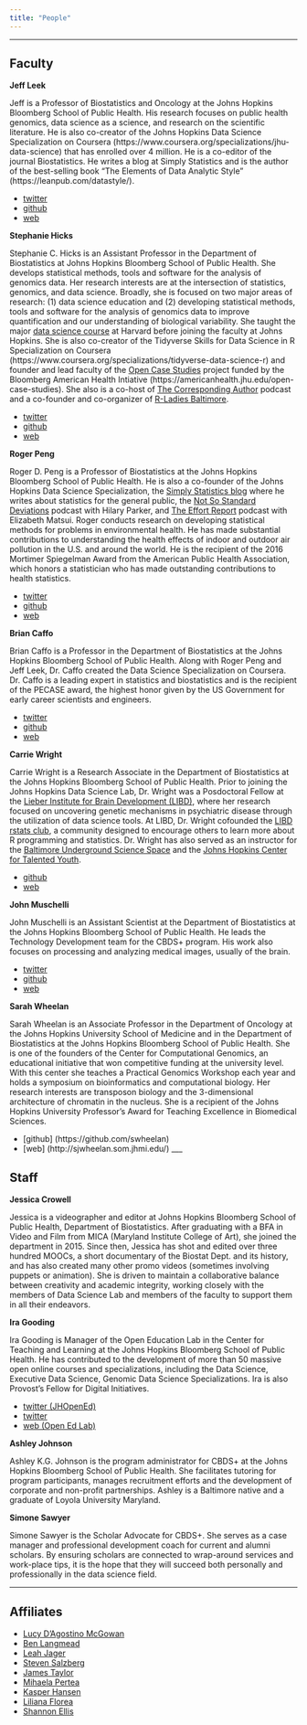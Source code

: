 ```yaml
---
title: "People"
---
```


___
## Faculty


__Jeff Leek__ 

Jeff is a Professor of Biostatistics and Oncology at the Johns Hopkins Bloomberg School of Public Health. His research focuses on public health genomics, data science as a science, and research on the scientific literature.  He is also co-creator of the Johns Hopkins Data Science Specialization on Coursera (https://www.coursera.org/specializations/jhu-data-science) that has enrolled over 4 million. He is a co-editor of the journal Biostatistics. He writes a blog at Simply Statistics and is the author of the best-selling book "The Elements of Data Analytic Style" (https://leanpub.com/datastyle/).


* [twitter](https://twitter.com/jtleek)
* [github](https://github.com/jtleek)
* [web](http://jtleek.com/)

__Stephanie Hicks__

Stephanie C. Hicks is an Assistant Professor in the Department of Biostatistics at Johns Hopkins Bloomberg School of Public Health. She develops statistical methods, tools and software for the analysis of genomics data. Her research interests are at the intersection of statistics, genomics, and data science. Broadly, she is focused on two major areas of research: (1) data science education and (2) developing statistical methods, tools and software for the analysis of genomics data to improve quantification and our understanding of biological variability. She taught the major [data science course](http://datasciencelabs.github.io/) at Harvard before joining the faculty at Johns Hopkins. She is also co-creator of the Tidyverse Skills for Data Science in R Specialization on Coursera (https://www.coursera.org/specializations/tidyverse-data-science-r) and founder and lead faculty of the [Open Case Studies](https://www.opencasestudies.org) project funded by the Bloomberg American Health Intiative (https://americanhealth.jhu.edu/open-case-studies). She also is a co-host of [The Corresponding Author](https://twitter.com/CorrespondAuth) podcast and a co-founder and co-organizer of [R-Ladies Baltimore](https://rladies-baltimore.github.io). 

* [twitter](https://twitter.com/stephaniehicks) 
* [github](https://github.com/stephaniehicks)
* [web](http://www.stephaniehicks.com/)


__Roger Peng__ 


Roger D. Peng is a Professor of Biostatistics at the Johns Hopkins Bloomberg School of Public Health. He is also a co-founder of the Johns Hopkins Data Science Specialization, the [Simply Statistics blog](http://simplystatistics.org/) where he writes about statistics for the general public, the [Not So Standard Deviations](http://www.nssdeviations.com) podcast with Hilary Parker, and [The Effort Report](http://effortreport.libsyn.com/) podcast with Elizabeth Matsui. Roger conducts research on developing statistical methods for problems in environmental health. He has made substantial contributions to understanding the health effects of indoor and outdoor air pollution in the U.S. and around the world. He is the recipient of the 2016 Mortimer Spiegelman Award from the American Public Health Association, which honors a statistician who has made outstanding contributions to health statistics.


* [twitter](https://twitter.com/rdpeng) 
* [github](https://github.com/rdpeng)  
* [web](http://www.biostat.jhsph.edu/~rpeng/)


 __Brian Caffo__ 
 
Brian Caffo is a Professor in the Department of Biostatistics at the Johns Hopkins Bloomberg School of Public Health. Along with Roger Peng and Jeff Leek, Dr. Caffo created the Data Science Specialization on Coursera. Dr. Caffo is a leading expert in statistics and biostatistics and is the recipient of the PECASE award, the highest honor given by the US Government for early career scientists and engineers.


* [twitter](https://twitter.com/bcaffo) 
* [github](https://github.com/bcaffo) 
* [web](http://www.bcaffo.com)


__Carrie Wright__

Carrie Wright is a Research Associate in the Department of Biostatistics at the Johns Hopkins Bloomberg School of Public Health. Prior to joining the Johns Hopkins Data Science Lab, Dr. Wright was a Posdoctoral Fellow at the [Lieber Institute for Brain Development (LIBD)](https://www.libd.org/), where her research focused on uncovering genetic mechanisms in psychiatric disease through the utilization of data science tools. At LIBD, Dr. Wright cofounded the [LIBD rstats club](http://research.libd.org/rstatsclub/), a community designed to encourage others to learn more about R programming and statistics. Dr. Wright has also served as an instructor for the [Baltimore Underground Science Space](http://www.bugssonline.org/) and the [Johns Hopkins Center for Talented Youth](https://cty.jhu.edu/).

* [github](https://github.com/carriewright11) 
* [web](https://carriewright11.github.io)

__John Muschelli__

John Muschelli is an Assistant Scientist at the Department of Biostatistics at the Johns Hopkins Bloomberg School of Public Health. He leads the Technology Development team for the CBDS+ program. His work also focuses on processing and analyzing medical images, usually of the brain.

* [twitter](https://twitter.com/strictlystat)
* [github](https://github.com/muschellij2)
* [web](https://johnmuschelli.com/)

__Sarah Wheelan__

Sarah Wheelan is an Associate Professor in the Department of Oncology at the Johns Hopkins University School of Medicine and in the Department of Biostatistics at the Johns Hopkins Bloomberg School of Public Health. She is one of the founders of the Center for Computational Genomics, an educational initiative that won competitive funding at the university level. With this center she teaches a Practical Genomics Workshop each year and holds a symposium on bioinformatics and computational biology. Her research interests are transposon biology and the 3-dimensional architecture of chromatin in the nucleus. She is a recipient of the Johns Hopkins University Professor’s Award for Teaching Excellence in Biomedical Sciences.

* [github] (https://github.com/swheelan)
* [web] (http://sjwheelan.som.jhmi.edu/)
___

## Staff

__Jessica Crowell__

Jessica is a videographer and editor at Johns Hopkins Bloomberg School of Public Health, Department of Biostatistics.  After graduating with a BFA in Video and Film from MICA (Maryland Institute College of Art), she joined the department in 2015. Since then, Jessica has shot and edited over three hundred MOOCs, a short documentary of the Biostat Dept. and its history, and has also created many other promo videos (sometimes involving puppets or animation). She is driven to maintain a collaborative balance between creativity and academic integrity, working closely with the members of Data Science Lab and members of the faculty to support them in all their endeavors.


__Ira Gooding__

Ira Gooding is Manager of the Open Education Lab in the Center for Teaching and Learning at the Johns Hopkins Bloomberg School of Public Health. He has contributed to the development of more than 50 massive open online courses and specializations, including the Data Science, Executive Data Science, Genomic Data Science Specializations. Ira is also Provost’s Fellow for Digital Initiatives. 

* [twitter (JHOpenEd)](https://twitter.com/JHOpenEdLab)
* [twitter](https://twitter.com/IraGooding)
* [web (Open Ed Lab)](http://www.jhsph.edu/offices-and-services/center-for-teaching-and-learning/our-services/open-education-lab/)


__Ashley Johnson__

Ashley K.G. Johnson is the program administrator for CBDS+ at the Johns Hopkins Bloomberg School of Public Health. She facilitates tutoring for program participants, manages recruitment efforts and the development of corporate and non-profit partnerships. Ashley is a Baltimore native and a graduate of Loyola University Maryland.

__Simone Sawyer__

Simone Sawyer is the Scholar Advocate for CBDS+. She serves as a case manager and professional development coach for current and alumni scholars. By ensuring scholars are connected to wrap-around services and work-place tips, it is the hope that they will succeed both personally and professionally in the data science field.

___

## Affiliates


* [Lucy D'Agostino McGowan](https://www.lucymcgowan.com)
* [Ben Langmead](http://www.langmead-lab.org/)
* [Leah Jager](http://www.jhsph.edu/faculty/directory/profile/2909/leah-r-jager)
* [Steven Salzberg](https://salzberg-lab.org/)
* [James Taylor](http://taylorlab.org/)
* [Mihaela Pertea](http://ccb.jhu.edu/people/mpertea/)
* [Kasper Hansen](http://www.hansenlab.org/)
* [Liliana Florea](http://florealab.org/)
* [Shannon Ellis](http://www.shanellis.com/)



